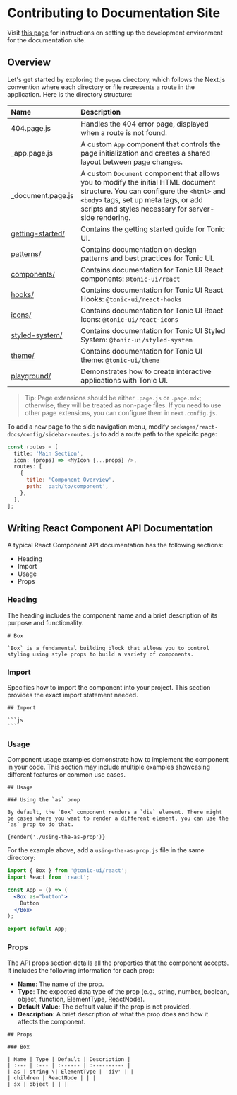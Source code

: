 # Contributing to Documentation Site

Visit [this page](../contributing#set-up-documentation-site) for instructions on setting up the development environment for the documentation site.

## Overview

Let's get started by exploring the `pages` directory, which follows the Next.js convention where each directory or file represents a route in the application. Here is the directory structure:

Name | Description
:--- | :----------
404.page.js | Handles the 404 error page, displayed when a route is not found.
_app.page.js | A custom `App` component that controls the page initialization and creates a shared layout between page changes.
_document.page.js | A custom `Document` component that allows you to modify the initial HTML document structure. You can configure the `<html>` and `<body>` tags, set up meta tags, or add scripts and styles necessary for server-side rendering.
[getting-started/](../../getting-started) | Contains the getting started guide for Tonic UI.
[patterns/](../../patterns) | Contains documentation on design patterns and best practices for Tonic UI.
[components/](../../components) | Contains documentation for Tonic UI React components: `@tonic-ui/react`
[hooks/](../../hooks) | Contains documentation for Tonic UI React Hooks: `@tonic-ui/react-hooks`
[icons/](../../icons) | Contains documentation for Tonic UI React Icons: `@tonic-ui/react-icons`
[styled-system/](../../styled-system) | Contains documentation for Tonic UI Styled System: `@tonic-ui/styled-system`
[theme/](../../theme) | Contains documentation for Tonic UI theme: `@tonic-ui/theme`
[playground/](../../playground) | Demonstrates how to create interactive applications with Tonic UI.

> Tip: Page extensions should be either `.page.js` or `.page.mdx`; otherwise, they will be treated as non-page files. If you need to use other page extensions, you can configure them in `next.config.js`.

To add a new page to the side navigation menu, modify `packages/react-docs/config/sidebar-routes.js` to add a route path to the speicifc page:

```js
const routes = [
  title: 'Main Section',
  icon: (props) => <MyIcon {...props} />,
  routes: [
    {
      title: 'Component Overview',
      path: 'path/to/component',
    },
  ],
];
```

## Writing React Component API Documentation

A typical React Component API documentation has the following sections:
* Heading
* Import
* Usage
* Props

### Heading

The heading includes the component name and a brief description of its purpose and functionality.

````mdx
# Box

`Box` is a fundamental building block that allows you to control styling using style props to build a variety of components.
````

### Import

Specifies how to import the component into your project. This section provides the exact import statement needed.

````mdx
## Import

```js
```
````

### Usage

Component usage examples demonstrate how to implement the component in your code. This section may include multiple examples showcasing different features or common use cases.

````mdx
## Usage

### Using the `as` prop

By default, the `Box` component renders a `div` element. There might be cases where you want to render a different element, you can use the `as` prop to do that.

{render('./using-the-as-prop')}
````

For the example above, add a `using-the-as-prop.js` file in the same directory:

````jsx
import { Box } from '@tonic-ui/react';
import React from 'react';

const App = () => (
  <Box as="button">
    Button
  </Box>
);

export default App;
````

### Props

The API props section details all the properties that the component accepts. It includes the following information for each prop:
* **Name**: The name of the prop.
* **Type**: The expected data type of the prop (e.g., string, number, boolean, object, function, ElementType, ReactNode).
* **Default Value**: The default value if the prop is not provided.
* **Description**: A brief description of what the prop does and how it affects the component.

````mdx
## Props

### Box

| Name | Type | Default | Description |
| :--- | :--- | :------ | :---------- |
| as | string \| ElementType | 'div' | |
| children | ReactNode | | |
| sx | object | | |
````
